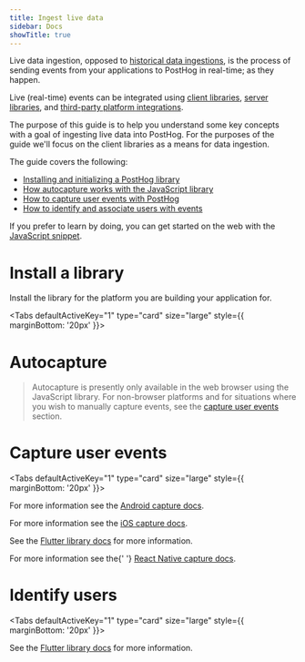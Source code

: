 ```yaml
---
title: Ingest live data
sidebar: Docs
showTitle: true
---
```


Live data ingestion, opposed to [historical data ingestions](/docs/integrate/ingest-historic-data), is the process of sending events from your applications to PostHog in real-time; as they happen.

Live (real-time) events can be integrated using [client libraries](/docs/integrate/overview#client-libraries), [server libraries](/docs/integrate/overview#server-libraries), and [third-party platform integrations](/docs/integrate/overview#integrations).

The purpose of this guide is to help you understand some key concepts with a goal of ingesting live data into PostHog. For the purposes of the guide we'll focus on the client libraries as a means for data ingestion.

The guide covers the following:

-   [Installing and initializing a PostHog library](#install-a-library)
-   [How autocapture works with the JavaScript library](#autocapture)
-   [How to capture user events with PostHog](#capture-user-events)
-   [How to identify and associate users with events](#identify-users)

If you prefer to learn by doing, you can get started on the web with the [JavaScript snippet](/docs/integrate/client/snippet-installation).

# Install a library

Install the library for the platform you are building your application for.


<Tabs defaultActiveKey="1" type="card" size="large" style={{ marginBottom: '20px' }}>
    <TabPane tab="JavaScript" key="1">
        <JSInstall />
    </TabPane>
    <TabPane tab="Android" key="2">
        <AndroidInstall />
        <AndroidConfigure />
    </TabPane>
    <TabPane tab="iOS" key="3">
        <IOSInstall />
        <IOSConfigure />
    </TabPane>
    <TabPane tab="Flutter" key="4">
        <FlutterPackage />
        <FlutterInstall />
    </TabPane>
    <TabPane tab="React Native" key="5">
        <ReactNativeInstall />
        <ReactNativeConfigure />
    </TabPane>
</Tabs>

# Autocapture


> Autocapture is presently only available in the web browser using the JavaScript library. For non-browser platforms and for situations where you wish to manually capture events, see the [capture user events](#capture-user-events) section.

<JSAutoCapture />
<JSCaptureIgnoreElements />

# Capture user events


<Tabs defaultActiveKey="1" type="card" size="large" style={{ marginBottom: '20px' }}>
    <TabPane tab="JavaScript" key="1">
        <JSCapture />
    </TabPane>
    <TabPane tab="Android" key="2">
        <AndroidCapture />
        <p>
            For more information see the <a href="/docs/integrate/client/android#capture">Android capture docs</a>.
        </p>
    </TabPane>
    <TabPane tab="iOS" key="3">
        <IOSCapture />
        <p>
            For more information see the <a href="/docs/integrate/client/ios#capture">iOS capture docs</a>.
        </p>
    </TabPane>
    <TabPane tab="Flutter" key="4">
        <p>
            See the <a href="/docs/integrate/client/flutter">Flutter library docs</a> for more information.
        </p>
    </TabPane>
    <TabPane tab="React Native" key="5">
        <ReactNativeCapture />
        <p>
            For more information see the{' '}
            <a href="/docs/integrate/client/react-native#capture">React Native capture docs</a>.
        </p>
    </TabPane>
</Tabs>

# Identify users


<Tabs defaultActiveKey="1" type="card" size="large" style={{ marginBottom: '20px' }}>
    <TabPane tab="JavaScript" key="1">
        <JSIdentify />
    </TabPane>
    <TabPane tab="Android" key="2">
        <AndroidIdentify />
    </TabPane>
    <TabPane tab="iOS" key="3">
        <IOSIdentify />
    </TabPane>
    <TabPane tab="Flutter" key="4">
        <p>
            See the <a href="/docs/integrate/client/flutter">Flutter library docs</a> for more information.
        </p>
    </TabPane>
    <TabPane tab="React Native" key="5">
        <ReactNativeIdentify />
    </TabPane>
</Tabs>
